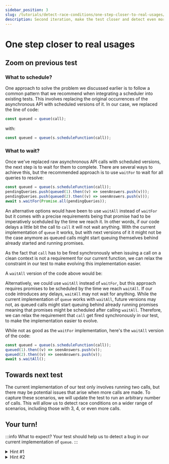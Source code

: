 ```yaml
---
sidebar_position: 3
slug: /tutorials/detect-race-conditions/one-step-closer-to-real-usages/
description: Second iteration, make the test closer and detect even more race conditions
---
```



# One step closer to real usages

## Zoom on previous test

### What to schedule?

One approach to solve the problem we discussed earlier is to follow a common pattern that we recommend when integrating a scheduler into existing tests. This involves replacing the original occurrences of the asynchronous API with scheduled versions of it. In our case, we replaced the line of code:

```js
const queued = queue(call);
```

with:

```js
const queued = queue(s.scheduleFunction(call));
```

### What to wait?

Once we've replaced raw asynchronous API calls with scheduled versions, the next step is to wait for them to complete. There are several ways to achieve this, but the recommended approach is to use `waitFor` to wait for all queries to resolve:

```js
const queued = queue(s.scheduleFunction(call));
pendingQueries.push(queued(1).then((v) => seenAnswers.push(v)));
pendingQueries.push(queued(2).then((v) => seenAnswers.push(v)));
await s.waitFor(Promise.all(pendingQueries));
```

An alternative options would have been to use `waitAll` instead of `waitFor` but it comes with a precise requirements being that promise had to be imperatively scehduled by the time we reach it. In other words, if our code delays a little bit the call to `call` it will not wait anything. With the current implementation of `queue` it works, but with next versions of it it might not be the case anymore as queued calls might start queuing themselves behind already started and running promises.

As the fact that `call` has to be fired synchronously when issuing a call on a clean context is not a requirement for our current function, we can relax the constraint in our test to make evolving this implementation easier.

A `waitAll` version of the code above would be:

Alternatively, we could use `waitAll` instead of `waitFor`, but this approach requires promises to be scheduled by the time we reach `waitAll`. If our code introduces any delays, `waitAll` may not wait for anything. While the current implementation of `queue` works with `waitAll`, future versions may not, as queued calls might start queuing behind already running promises meaning that promises might be scheduled after calling `waitAll`. Therefore, we can relax the requirement that `call` get fired synchronously in our test, to make the implementation easier to evolve.

While not as good as the `waitFor` implementation, here's the `waitAll` version of the code:

```js
const queued = queue(s.scheduleFunction(call));
queued(1).then((v) => seenAnswers.push(v));
queued(2).then((v) => seenAnswers.push(v));
await s.waitAll();
```

## Towards next test

The current implementation of our test only involves running two calls, but there may be potential issues that arise when more calls are made. To capture these scenarios, we will update the test to run an arbitrary number of calls. This will allow us to detect race conditions on a wider range of scenarios, including those with 3, 4, or even more calls.

## Your turn!

<OneStepCloserToRealUsages />

:::info What to expect?
Your test should help us to detect a bug in our current implementation of `queue`.
:::

<details>
<summary>
Hint #1
</summary>

`fc.scheduler` alone will not be enough! You'll have to generate another entry to be able to properly control the number of calls to `call` function.

</details>

<details>
<summary>
Hint #2
</summary>

Some possible options for generating additional test scenarios include:

- Using `fc.integer({min: 1, max: 10})` to generate a variable `numCalls` that determines how many times to call `call`. It's important to set a maximal value via `max` to prevent an excessively high number of calls.
- Using `fc.array(fc.nat(), {minLength: 1})` to generate the list of calls to issue against `call`.
- Using `fc.func(fc.boolean())` to generate a function that determines when to stop issuing calls.

And there are plenty others…

</details>
